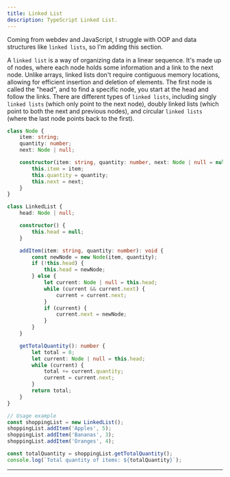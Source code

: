 ```yaml
---
title: Linked List
description: TypeScript Linked List.
---
```


Coming from webdev and JavaScript, I struggle with OOP and data structures like `linked lists`, so I'm adding this section.

A `linked list` is a way of organizing data in a linear sequence. It's made up of nodes, where each node holds some information and a link to the next node. Unlike arrays, linked lists don't require contiguous memory locations, allowing for efficient insertion and deletion of elements. The first node is called the "head", and to find a specific node, you start at the head and follow the links. There are different types of `linked lists`, including singly `linked lists` (which only point to the next node), doubly linked lists (which point to both the next and previous nodes), and circular `linked lists` (where the last node points back to the first).

```ts copy
class Node {
	item: string;
	quantity: number;
	next: Node | null;

	constructor(item: string, quantity: number, next: Node | null = null) {
		this.item = item;
		this.quantity = quantity;
		this.next = next;
	}
}

class LinkedList {
	head: Node | null;

	constructor() {
		this.head = null;
	}

	addItem(item: string, quantity: number): void {
		const newNode = new Node(item, quantity);
		if (!this.head) {
			this.head = newNode;
		} else {
			let current: Node | null = this.head;
			while (current && current.next) {
				current = current.next;
			}
			if (current) {
				current.next = newNode;
			}
		}
	}

	getTotalQuantity(): number {
		let total = 0;
		let current: Node | null = this.head;
		while (current) {
			total += current.quantity;
			current = current.next;
		}
		return total;
	}
}

// Usage example
const shoppingList = new LinkedList();
shoppingList.addItem('Apples', 5);
shoppingList.addItem('Bananas', 3);
shoppingList.addItem('Oranges', 4);

const totalQuantity = shoppingList.getTotalQuantity();
console.log(`Total quantity of items: ${totalQuantity}`);
```

---
